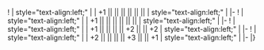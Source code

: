 {{Ship/EquipmentBonuses|Kai}}
! {{RedGunHeavy}}{{EquipmentLink|16inch Triple Gun Mount Mk.6 mod.2}}
| style="text-align:left;" |
| +1 || || || || || ||
| style="text-align:left;" | 
|-
! {{RedGunHeavy}}{{EquipmentLink|16inch Triple Gun Mount Mk.6 + GFCS}}
| style="text-align:left;" |
| +1 || || || || || ||
| style="text-align:left;" | 
|-
! {{Seaplane}}{{EquipmentLink|Laté 298B}}
| style="text-align:left;" | 
| +1 || || || || +2 || || +2
| style="text-align:left;" | 
|-
! {{Seaplane}}{{EquipmentLink|Fairey Seafox Kai}}
| style="text-align:left;" | 
| +2 || || || || +3 || || +1
| style="text-align:left;" | 
|-
|}